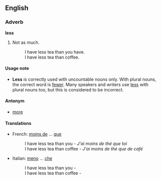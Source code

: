 ==English==
===Adverb===
'''less'''

#Not as much.
#:I have less tea than you have.
#:I have less tea than coffee.

====Usage note====
*'''Less''' is correctly used with uncountable nouns only. With plural nouns, the correct word is [[fewer]].  Many speakers and writers use [[less]] with plural nouns too, but this is considered to be incorrect.

====Antonym====
*[[more]]

====Translations====
*French: [[moins de]] ... [[que]]
*:I have less tea than you - ''J'ai moins de thé que toi''
*:I have less tea than coffee - ''J'ai moins de thé que de café'' 
*Italian: [[meno]] ... [[che]]
*:I have less tea than you - ''<to be checked>''
*:I have less tea than coffee - ''<to be checked>''